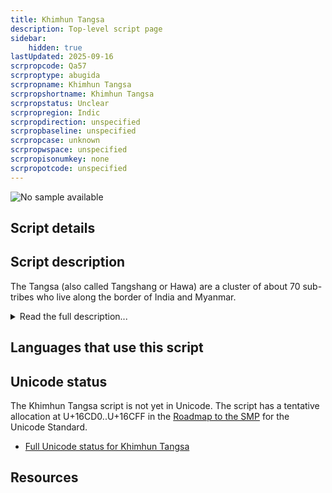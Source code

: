 ```yaml
---
title: Khimhun Tangsa
description: Top-level script page
sidebar:
    hidden: true
lastUpdated: 2025-09-16
scrpropcode: Qa57
scrproptype: abugida
scrpropname: Khimhun Tangsa
scrpropshortname: Khimhun Tangsa
scrpropstatus: Unclear
scrpropregion: Indic
scrpropdirection: unspecified
scrpropbaseline: unspecified
scrpropcase: unknown
scrpropwspace: unspecified
scrpropisonumkey: none
scrpropotcode: unspecified
---
```



![No sample available](../images/nosample.png)



## Script details

<ScriptDetails />

## Script description

The Tangsa (also called Tangshang or Hawa) are a cluster of about 70 sub-tribes who live along the border of India and Myanmar.

<details>
<summary>Read the full description...</summary>There are just under 100,000 people classed in this people group, approximately ¾ of whom are in Myanmar and ¼ in India. It is believed that they migrated from the Indo-Tibetan plateau (what is now Mongolia) in the 12th or 13th century. They speak a number of linguistic varieties which are grouped together under the name Tase Naga and given the ISO code "nst". Although these are currently officially classed as one language, in practice many of them function as separate languages, with the level of mutual intelligibility in some cases as low as 35%. There is also a ‘song language’, which seems to be more or less the same across the sub-tribes. The question of whether a single language classification is appropriate for the Tangsa peoples is discussed further by Dr. Stephen Morey in _Can a ‘Common Language’ work for the Tangsa?_. 

The traditional Tangsa belief is that the creator, Lord Rangfraa, gave their ancestors a writing system on deerskin, but they ate it and the script was lost. This is seen as a great loss, and the Tangsa are largely very interested in orthography and literacy development. In recent years, a number of orthographies have been proposed for the Tangsa languages, predominantly based on the Latin script. 

In addition to the Latin-based orthographies, the Khimhun script (also called Rang-Frah Lipi) is a syllabary created by Latsam Khimhun, the secretary-general of the Rangfraa Faith Promotion Society. The script is not genetically related to any existing script. It contains 35 consonant letters, 6 vowel letters, and 1 punctuation mark. Of the consonant letters, 17 are ‘simple’ and 18 are ‘compound’. Consonant characters contain an inherent ‘o’ vowel. The script is relatively recent and it is unclear to what extent is has been adopted. <br />
 <br />
(Note that this script is unrelated to the [Tangsa](/scrlang/scripts/tnsa) script, which is used for writing the same language(s).)

_This script is not currently recognized by [ISO 15924](http://www.unicode.org/iso15924/), but is included in ScriptSource for research purposes. If you have any information on this script, please add the information to the site. Your contributions can be a great help in refining and expanding the ISO 15924 standard._
</details>

## Languages that use this script

<WsList script='Qa57' wsMax='5' />

## Unicode status

The Khimhun Tangsa script is not yet in Unicode. The script has a tentative allocation at U+16CD0..U+16CFF in the [Roadmap to the SMP](http://www.unicode.org/roadmaps/smp/) for the Unicode Standard.

- [Full Unicode status for Khimhun Tangsa](/scrlang/unicode/qa57-unicode)



## Resources

<ScriptResources detailSummary='seemore' />

